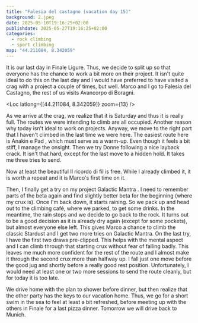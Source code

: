 ```yaml
---
title: "Falesia del castagno (vacation day 15)"
background: 2.jpeg
date: 2025-05-10T19:16:25+02:00
publishdate: 2025-05-27T19:16:25+02:00
categories:
  - rock climbing
  - sport climbing
map: "44.211084, 8.342059"
---
```


It is our last day in Finale Ligure. Thus, we decide to split up so that
everyone has the chance to work a bit more on their project. It isn't quite
ideal to do this on the last day and I would have preferred to have visited
a crag with a project a couple of times, but well. Marco and I go to Falesia del
Castagno, the rest of us visits Avancorpo di Boragni.

<Loc latlong={[44.211084, 8.342059]} zoom={13} />

As we arrive at the crag, we realize that it is Saturday and thus it is really
full. The routes we were intending to climb are all occupied. Another reason why
today isn't ideal to work on projects. Anyway, we move to the right part that
I haven't climbed in the last time we were here. The easiest route here is
Anakin e Pad <Grade system="french" value="6b" />, which must serve as a warm-up.
Even though it feels a bit stiff, I manage the onsight. Then we try Donne <Grade
system="french" value="6c" /> following a nice layback crack. It isn't that
hard, except for the last move to a hidden hold. It takes me three tries to
send.

Now at least the beautiful Il ricordo di fil <Grade system="french" value="6a"
/> is free. While I already climbed it, it is worth a repeat and it is Marco's
first time on it.

Then, I finally get a try on my project Galactic Mantra <Grade system="french"
value="7a+" />. I need to remember parts of the beta again and find slightly
better beta for the beginning (where my crux is). Once I'm back down, it starts
raining. So we pack up and head out to the climbing café, where we parked, to
get some drinks. In the meantime, the rain stops and we decide to go back to
the rock. It turns out to be a good decision as it is already dry again (except for
some pockets), but almost everyone else left. This gives Marco a chance to climb
the classic Stardust <Grade system="french" value="6b" /> and I get two more
tries on Galactic Mantra. On the last try, I have the first two draws
pre-clipped. This helps with the mental aspect and I can climb through that
starting crux without fear of falling badly. This leaves me much more confident
for the rest of the route and I almost make it through the second crux more than
halfway up. I fall just one move before the good jug and shortly before a really
good rest position. Unfortunately, I would need at least one or two more
sessions to send the route cleanly, but for today it is too late.

We drive home with the plan to shower before dinner, but then realize that the
other party has the keys to our vacation home. Thus, we go for a short swim in
the sea to feel at least a bit refreshed, before meeting up with the others in
Finale for a last pizza dinner. Tomorrow we will drive back to Munich.

<Gallery>
  <Rimg src="2.jpeg" alt="Finalborgo" />
  <Rimg
    src="4.jpeg"
    caption="This was being sold in some art shop in Finalborgo."
  />
</Gallery>
